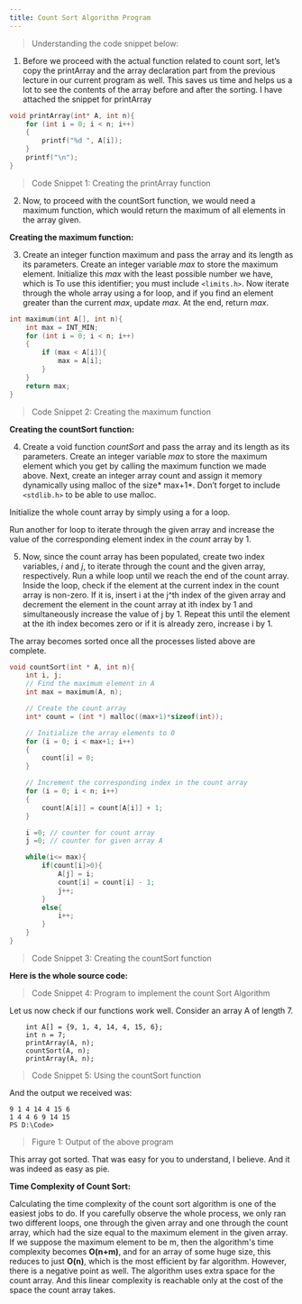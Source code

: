 ```yaml
---
title: Count Sort Algorithm Program
---
```


> Understanding the code snippet below:

1. Before we proceed with the actual function related to count sort, let’s copy the printArray and the array declaration part from the previous lecture in our current program as well. This saves us time and helps us a lot to see the contents of the array before and after the sorting. I have attached the snippet for printArray 

```c 
void printArray(int* A, int n){
    for (int i = 0; i < n; i++)
    {
        printf("%d ", A[i]);
    }
    printf("\n");
}
```

> Code Snippet 1: Creating the printArray function

2. Now, to proceed with the countSort function, we would need a maximum function, which would return the maximum of all elements in the array given.

**Creating the maximum function:**

3. Create an integer function maximum and pass the array and its length as its parameters. Create an integer variable *max* to store the maximum element. Initialize this *max* with the least possible number we have, which is To use this identifier; you must include `<limits.h>`. Now iterate through the whole array using a for loop, and if you find an element greater than the current *max*, update *max*. At the end, return *max*.

```c
int maximum(int A[], int n){
    int max = INT_MIN;
    for (int i = 0; i < n; i++)
    {
        if (max < A[i]){
            max = A[i];
        }
    }
    return max; 
}
```

> Code Snippet 2: Creating the maximum function

**Creating the countSort function:**

4. Create a void function *countSort* and pass the array and its length as its parameters. Create an integer variable *max* to store the maximum element which you get by calling the maximum function we made above. Next, create an integer array count and assign it memory dynamically using malloc of the size* max+1*. Don’t forget to include `<stdlib.h>` to be able to use malloc.

Initialize the whole count array by simply using a for a loop.

Run another for loop to iterate through the given array and increase the value of the corresponding element index in the *count* array by 1.

5. Now, since the count array has been populated, create two index variables, *i* and *j*, to iterate through the count and the given array, respectively. Run a while loop until we reach the end of the count array. Inside the loop, check if the element at the current index in the count array is non-zero. If it is, insert i at the j^th index of the given array and decrement the element in the count array at ith index by 1 and simultaneously increase the value of j by 1. Repeat this until the element at the ith index becomes zero or if it is already zero, increase i by 1.

The array becomes sorted once all the processes listed above are complete.

```c 
void countSort(int * A, int n){
    int i, j;
    // Find the maximum element in A
    int max = maximum(A, n); 

    // Create the count array
    int* count = (int *) malloc((max+1)*sizeof(int));

    // Initialize the array elements to 0
    for (i = 0; i < max+1; i++)
    {
        count[i] = 0; 
    }

    // Increment the corresponding index in the count array
    for (i = 0; i < n; i++)
    {
        count[A[i]] = count[A[i]] + 1; 
    }

    i =0; // counter for count array
    j =0; // counter for given array A

    while(i<= max){
        if(count[i]>0){
            A[j] = i;
            count[i] = count[i] - 1;
            j++;
        }
        else{
            i++;
        }
    } 
}
```

> Code Snippet 3: Creating the countSort function

**Here is the whole source code:**

> Code Snippet 4: Program to implement the count Sort Algorithm

Let us now check if our functions work well. Consider an array A of length 7.

```
    int A[] = {9, 1, 4, 14, 4, 15, 6};
    int n = 7;
    printArray(A, n);
    countSort(A, n);
    printArray(A, n); 
```

> Code Snippet 5: Using the countSort function

And the output we received was:

```
9 1 4 14 4 15 6 
1 4 4 6 9 14 15 
PS D:\Code>
```

> Figure 1: Output of the above program

This array got sorted. That was easy for you to understand, I believe. And it was indeed as easy as pie.

**Time Complexity of Count Sort:**

Calculating the time complexity of the count sort algorithm is one of the easiest jobs to do. If you carefully observe the whole process, we only ran two different loops, one through the given array and one through the count array, which had the size equal to the maximum element in the given array. If we suppose the maximum element to be m, then the algorithm's time complexity becomes **O(n+m)**, and for an array of some huge size, this reduces to just **O(n)**, which is the most efficient by far algorithm. However, there is a negative point as well. The algorithm uses extra space for the count array.  And this linear complexity is reachable only at the cost of the space the count array takes.

